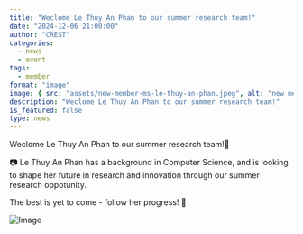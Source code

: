 ```yaml
---
title: "Weclome Le Thuy An Phan to our summer research team!"
date: "2024-12-06 21:00:00"
author: "CREST"
categories:
  - news
  - event
tags:
  - member
format: "image"
image: { src: "assets/new-member-ms-le-thuy-an-phan.jpeg", alt: "new member" }
description: "Weclome Le Thuy An Phan to our summer research team!"
is_featured: false
type: news
---
```

Weclome Le Thuy An Phan to our summer research team!👏

📷 Le Thuy An Phan has a background in Computer Science, and is looking to shape her future in research and innovation through our summer research oppotunity.

The best is yet to come - follow her progress! 🌱

![Image](assets/new-member-ms-le-thuy-an-phan.jpeg "New Member")